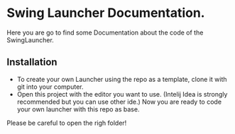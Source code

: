 # Swing Launcher Documentation.

Here you are go to find some Documentation about the code of the SwingLauncher.

## Installation
 - To create your own Launcher using the repo as a template, clone it with git into your computer.
 - Open this project with the editor you want to use. (Intelij Idea is strongly recommended but you can use other ide.) Now you are ready to code your own launcher with this repo as base.


<Callout type="warning" emoji="⚠️">
  Please be careful to open the righ folder!
</Callout>
